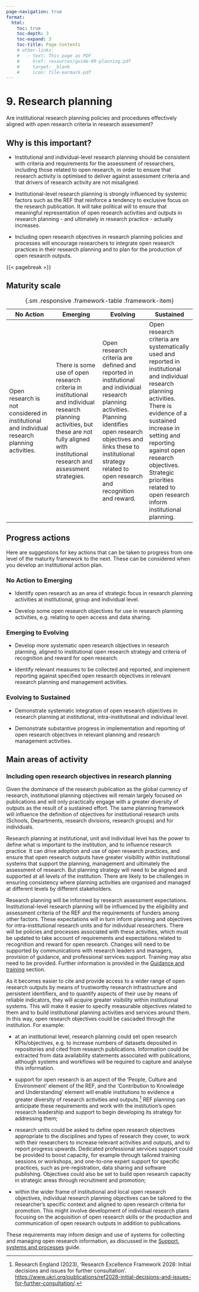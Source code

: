 ```yaml
---
page-navigation: true
format:
  html:
    toc: true
    toc-depth: 3
    toc-expand: 3
    toc-title: Page Contents
    # other-links:
    #   - text: This page as PDF
    #     href: resources/guide-09-planning.pdf
    #     target: _blank
    #     icon: file-earmark-pdf
---
```


<base href="https://recognition.ukrn-openresearch.ac.uk">

# 9. Research planning

```{=html}
<a href="resources/guide-09-planning.pdf"
   class="pdf-download" target="_blank"></a>
```

::: {.callout .feature}
Are institutional research planning policies and procedures effectively aligned with open research criteria in research assessment? 
:::

## Why is this important? 

- Institutional and individual-level research planning should be consistent with criteria and requirements for the assessment of researchers, including those related to open research, in order to ensure that research activity is optimised to deliver against assessment criteria and that drivers of research activity are not misaligned. 

- Institutional-level research planning is strongly influenced by systemic factors such as the REF that reinforce a tendency to exclusive focus on the research publication. It will take political will to ensure that meaningful representation of open research activities and outputs in research planning - and ultimately in research practice - actually increases. 

- Including open research objectives in research planning policies and processes will encourage researchers to integrate open research practices in their research planning and to plan for the production of open research outputs.  

{{< pagebreak >}}

## Maturity scale 

| No Action | Emerging | Evolving | Sustained |
|---------|---------|---------|---------|
| Open research is not considered in institutional and individual research planning activities. | There is some use of open research criteria in institutional and individual research planning activities, but these are not fully aligned with institutional research and assessment strategies. | Open research criteria are defined and reported in institutional and individual research planning activities. Planning identifies open research objectives and links these to institutional strategy related to open research and recognition and reward. | Open research criteria are systematically used and reported in institutional and individual research planning activities. There is evidence of a sustained increase in setting and reporting against open research objectives. Strategic priorities related to open research inform institutional planning. |

: {.sm .responsive .framework-table .framework-item}


## Progress actions 

Here are suggestions for key actions that can be taken to progress from one level of the maturity framework to the next. These can be considered when you develop an institutional action plan.  

### No Action to Emerging 

- Identify open research as an area of strategic focus in research planning activities at institutional, group and individual level. 

- Develop some open research objectives for use in research planning activities, e.g. relating to open access and data sharing. 

### Emerging to Evolving 

- Develop more systematic open research objectives in research planning, aligned to institutional open research strategy and criteria of recognition and reward for open research. 

- Identify relevant measures to be collected and reported, and implement reporting against specified open research objectives in relevant research planning and management activities. 

### Evolving to Sustained 

- Demonstrate systematic integration of open research objectives in research planning at institutional, intra-institutional and individual level. 

- Demonstrate substantive progress in implementation and reporting of open research objectives in relevant planning and research management activities. 

## Main areas of activity 

### Including open research objectives in research planning  

Given the dominance of the research publication as the global currency of research, institutional planning objectives will remain largely focused on publications and will only practically engage with a greater diversity of outputs as the result of a sustained effort. The same planning framework will influence the definition of objectives for institutional research units (Schools, Departments, research divisions, research groups) and for individuals. 

Research planning at institutional, unit and individual level has the power to define what is important to the institution, and to influence research practice. It can drive adoption and use of open research practices, and ensure that open research outputs have greater visibility within institutional systems that support the planning, management and ultimately the assessment of research. But planning strategy will need to be aligned and supported at all levels of the institution. There are likely to be challenges in ensuring consistency where planning activities are organised and managed at different levels by different stakeholders. 

Research planning will be informed by research assessment expectations. Institutional-level research planning will be influenced by the eligibility and assessment criteria of the REF and the requirements of funders among other factors. These expectations will in turn inform planning and objectives for intra-institutional research units and for individual researchers. There will be policies and processes associated with these activities, which must be updated to take account of requirements and expectations related to recognition and reward for open research. Changes will need to be supported by communications with research leaders and managers, provision of guidance, and professional services support. Training may also need to be provided. Further information is provided in the [Guidance and training](https://recognition.ukrn-openresearch.ac.uk/guide-07-training.html) section. 

As it becomes easier to cite and provide access to a wider range of open research outputs by means of trustworthy research infrastructure and persistent identifiers, and to quantify aspects of their use by means of reliable indicators, they will acquire greater visibility within institutional systems. This will make it easier to specify measurable objectives related to them and to build institutional planning activities and services around them. In this way, open research objectives could be cascaded through the institution. For example:  

- at an institutional level, research planning could set open research KPIs/objectives, e.g. to increase numbers of datasets deposited in repositories and cited from research publications. Information could be extracted from data availability statements associated with publications, although systems and workflows will be required to capture and analyse this information.  

- support for open research is an aspect of the 'People, Culture and Environment' element of the REF, and the 'Contribution to Knowledge and Understanding' element will enable institutions to evidence a greater diversity of research activities and outputs.^[Research England (2023), 'Research Excellence Framework 2028: Initial decisions and issues for further consultation'. <https://www.ukri.org/publications/ref2028-initial-decisions-and-issues-for-further-consultation/>.] REF planning can anticipate these requirements and work with the institution's open research leadership and support to begin developing its strategy for addressing them; 

- research units could be asked to define open research objectives appropriate to the disciplines and types of research they cover, to work with their researchers to increase relevant activities and outputs, and to report progress upwards. Dedicated professional services support could be provided to boost capacity, for example through tailored training sessions or workshops, and one-to-one expert support for specific practices, such as pre-registration, data sharing and software publishing. Objectives could also be set to build open research capacity in strategic areas through recruitment and promotion; 

- within the wider frame of institutional and local open research objectives, individual research planning objectives can be tailored to the researcher's specific context and aligned to open research criteria for promotion. This might involve development of individual research plans focusing on the acquisition of open research skills or the production and communication of open research outputs in addition to publications. 

These requirements may inform design and use of systems for collecting and managing open research information, as discussed in the [Support, systems and processes](https://recognition.ukrn-openresearch.ac.uk/guide-06-support.html) guide. 


